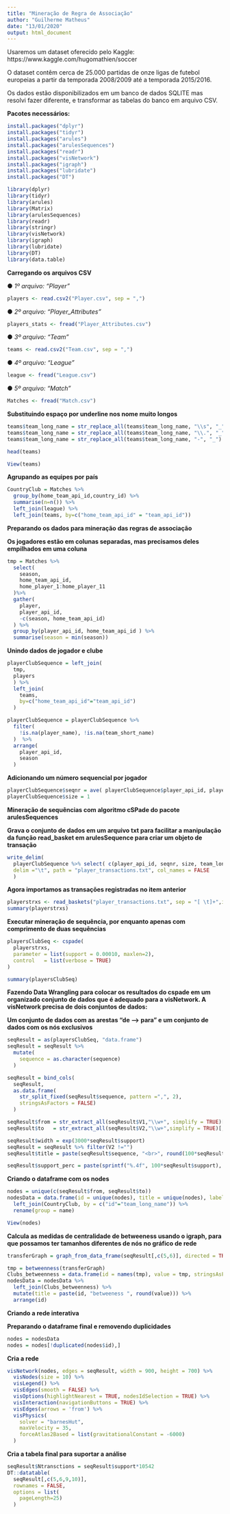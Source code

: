 ---
title: "Mineração de Regra de Associação"
author: "Guilherme Matheus"
date: "13/01/2020"
output: html_document
---

Usaremos um dataset oferecido pelo Kaggle: https://www.kaggle.com/hugomathien/soccer

O dataset contêm cerca de 25.000 partidas de onze ligas de futebol europeias a partir da temporada 2008/2009 até a temporada 2015/2016. 

Os dados estão disponibilizados em um banco de dados SQLITE mas resolvi fazer diferente, e transformar as tabelas do banco em arquivo CSV.

**Pacotes necessários: **
```{r eval=FALSE, warning=FALSE, paged.print=FALSE}
install.packages("dplyr")
install.packages("tidyr")
install.packages("arules")
install.packages("arulesSequences")
install.packages("readr")
install.packages("visNetwork")
install.packages("igraph")
install.packages("lubridate")
install.packages("DT")
```

```{r warning=FALSE, message=FALSE}
library(dplyr)
library(tidyr)
library(arules)
library(Matrix)
library(arulesSequences)
library(readr)
library(stringr)
library(visNetwork)
library(igraph)
library(lubridate)
library(DT)
library(data.table)
```

**Carregando os arquivos CSV**  

● *1º arquivo: "Player"*
```{r}
players <- read.csv2("Player.csv", sep = ",")
```

● *2º arquivo: "Player_Attributes"*
```{r}
players_stats <- fread("Player_Attributes.csv")
```

● *3º arquivo: "Team"*
```{r}
teams <- read.csv2("Team.csv", sep = ",")
```

● *4º arquivo: "League"*
```{r}
league <- fread("League.csv")
```

● *5º arquivo: "Match"*
```{r message=FALSE}
Matches <- fread("Match.csv")
```

**Substituindo espaço por underline nos nome muito longos**
```{r}
teams$team_long_name = str_replace_all(teams$team_long_name, "\\s", "_")
teams$team_long_name = str_replace_all(teams$team_long_name, "\\.", "_")
teams$team_long_name = str_replace_all(teams$team_long_name, "-", "_")
```

```{r}
head(teams)
```

```{r eval=FALSE}
View(teams)
```

**Agrupando as equipes por país**
```{r message=FALSE}
CountryClub = Matches %>% 
  group_by(home_team_api_id,country_id) %>% 
  summarise(n=n()) %>% 
  left_join(league) %>%
  left_join(teams, by=c("home_team_api_id" = "team_api_id"))
```

**Preparando os dados para mineração das regras de associação**  

**Os jogadores estão em colunas separadas, mas precisamos deles empilhados em uma coluna**
```{r}
tmp = Matches %>% 
  select(
    season, 
    home_team_api_id, 
    home_player_1:home_player_11
  )%>%
  gather(
    player, 
    player_api_id, 
    -c(season, home_team_api_id)
  ) %>%
  group_by(player_api_id, home_team_api_id ) %>% 
  summarise(season = min(season))
```

**Unindo dados de jogador e clube**
```{r message=FALSE}
playerClubSequence = left_join(
  tmp,
  players
  ) %>% 
  left_join(
    teams, 
    by=c("home_team_api_id"="team_api_id")
  )
```

```{r}
playerClubSequence = playerClubSequence %>% 
  filter(
    !is.na(player_name), !is.na(team_short_name)
  )  %>%
  arrange(
    player_api_id, 
    season
  )
```

**Adicionando um número sequencial por jogador**
```{r}
playerClubSequence$seqnr = ave( playerClubSequence$player_api_id, playerClubSequence$player_api_id, FUN = seq_along)
playerClubSequence$size = 1
```

**Mineração de sequências com algoritmo cSPade do pacote arulesSequences**  

**Grava o conjunto de dados em um arquivo txt para facilitar a manipulação da função read_basket em arulesSequence para criar um objeto de transação**
```{r}
write_delim( 
  playerClubSequence %>% select( c(player_api_id, seqnr, size, team_long_name)) ,
  delim ="\t", path = "player_transactions.txt", col_names = FALSE
  )
```

**Agora importamos as transações registradas no item anterior**
```{r}
playerstrxs <- read_baskets("player_transactions.txt", sep = "[ \t]+",info =  c("sequenceID","eventID","SIZE"))
summary(playerstrxs)
```

**Executar mineração de sequência, por enquanto apenas com comprimento de duas sequências**
```{r}
playersClubSeq <- cspade(
  playerstrxs, 
  parameter = list(support = 0.00010, maxlen=2), 
  control   = list(verbose = TRUE)
)
```

```{r}
summary(playersClubSeq)
```

**Fazendo Data Wrangling para colocar os resultados do cspade em um organizado conjunto de dados que é adequado para a visNetwork. A visNetwork precisa de dois conjuntos de dados:**  

**Um conjunto de dados com as arestas "de --> para" e um conjunto de dados com os nós exclusivos**
```{r}
seqResult = as(playersClubSeq, "data.frame")
seqResult = seqResult %>% 
  mutate(
    sequence = as.character(sequence)
  )

seqResult = bind_cols(
  seqResult,
  as.data.frame(
    str_split_fixed(seqResult$sequence, pattern =",", 2), 
    stringsAsFactors = FALSE)
  )
```

```{r}
seqResult$from = str_extract_all(seqResult$V1,"\\w+", simplify = TRUE)[,1] 
seqResult$to   = str_extract_all(seqResult$V2,"\\w+",simplify = TRUE)[,1]
```

```{r}
seqResult$width = exp(3000*seqResult$support)
seqResult = seqResult %>% filter(V2 !="")
seqResult$title = paste(seqResult$sequence, "<br>", round(100*seqResult$support,2), "%")
```

```{r}
seqResult$support_perc = paste(sprintf("%.4f", 100*seqResult$support), "%")
```

**Criando o dataframe com os nodes**
```{r}
nodes = unique(c(seqResult$from, seqResult$to))
nodesData = data.frame(id = unique(nodes), title = unique(nodes), label = unique(nodes), stringsAsFactors = FALSE) %>%
  left_join(CountryClub, by = c("id"="team_long_name")) %>% 
  rename(group = name)
```

```{r eval=FALSE}
View(nodes)
```

**Calcula as medidas de centralidade de betweeness usando o igraph, para que possamos ter tamanhos diferentes de nós no gráfico de rede**
```{r}
transferGraph = graph_from_data_frame(seqResult[,c(5,6)], directed = TRUE)
```

```{r}
tmp = betweenness(transferGraph)
Clubs_betweenness = data.frame(id = names(tmp), value = tmp, stringsAsFactors = FALSE)
nodesData = nodesData %>% 
  left_join(Clubs_betweenness) %>%
  mutate(title = paste(id, "betweeness ", round(value))) %>%
  arrange(id)
```

**Criando a rede interativa**  

**Preparando o dataframe final e removendo duplicidades**
```{r}
nodes = nodesData
nodes = nodes[!duplicated(nodes$id),]
```

**Cria a rede**
```{r}
visNetwork(nodes, edges = seqResult, width = 900, height = 700) %>%
  visNodes(size = 10) %>%
  visLegend() %>%
  visEdges(smooth = FALSE) %>%
  visOptions(highlightNearest = TRUE, nodesIdSelection = TRUE) %>%
  visInteraction(navigationButtons = TRUE) %>%
  visEdges(arrows = 'from') %>%
  visPhysics(
    solver = "barnesHut",
    maxVelocity = 35,
    forceAtlas2Based = list(gravitationalConstant = -6000)
  )
```

**Cria a tabela final para suportar a análise**
```{r}
seqResult$Ntransctions = seqResult$support*10542
DT::datatable(
  seqResult[,c(5,6,9,10)], 
  rownames = FALSE,
  options = list(
    pageLength=25)
  )
```